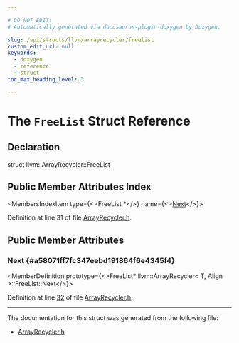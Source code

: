 ```yaml
---

# DO NOT EDIT!
# Automatically generated via docusaurus-plugin-doxygen by Doxygen.

slug: /api/structs/llvm/arrayrecycler/freelist
custom_edit_url: null
keywords:
  - doxygen
  - reference
  - struct
toc_max_heading_level: 3

---
```





# The `FreeList` Struct Reference

<DoxygenPage pluginConfig={pluginConfig}>



## Declaration

<CodeBlock>struct llvm::ArrayRecycler::FreeList</CodeBlock>

## Public Member Attributes Index

<MembersIndex>

<MembersIndexItem
  type={<>FreeList &#42;</>}
  name={<><a href="#a58071ff7fc347eebd191864f6e4345f4">Next</a></>}>
</MembersIndexItem>

</MembersIndex>


Definition at line 31 of file <a href="/docs/api/files/include/include/llvm/include/llvm/support/arrayrecycler-h">ArrayRecycler.h</a>.

<SectionDefinition>

## Public Member Attributes

### Next {#a58071ff7fc347eebd191864f6e4345f4}

<MemberDefinition
  prototype={<>FreeList&#42; llvm::ArrayRecycler&lt; T, Align &gt;::FreeList::Next</>}>

Definition at line <a href="/docs/api/files/include/include/llvm/include/llvm/support/arrayrecycler-h/#l00032">32</a> of file <a href="/docs/api/files/include/include/llvm/include/llvm/support/arrayrecycler-h">ArrayRecycler.h</a>.
</MemberDefinition>

</SectionDefinition>

<hr/>

The documentation for this struct was generated from the following file:

<ul>
<li><a href="/docs/api/files/include/include/llvm/include/llvm/support/arrayrecycler-h">ArrayRecycler.h</a></li>
</ul>

</DoxygenPage>
